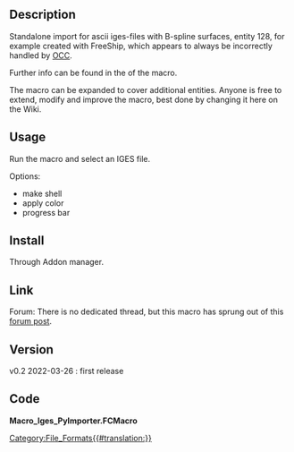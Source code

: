 <languages/>
<translate>

<!--T:1-->
{{Macro
|Name=Iges_PyImporter
|Description=Imports an IGES file with entity 128 into FreeCAD.
|Author=heda
|Version=0.2
|Date=2022-03-26
|FCVersion=any
}}

==Description== <!--T:2-->

<!--T:3-->
Standalone import for ascii iges-files with B-spline surfaces, entity 128, for example created with FreeShip, which appears to always be incorrectly handled by [[OpenCASCADE|OCC]].

<!--T:4-->
Further info can be found in the {{Incode|docstring}} of the macro.

<!--T:5-->
The macro can be expanded to cover additional entities. Anyone is free to extend, modify and improve the macro, best done by changing it here on the Wiki.

==Usage== <!--T:6-->

<!--T:7-->
Run the macro and select an IGES file.

<!--T:8-->
Options:
* make shell
* apply color
* progress bar

==Install== <!--T:9-->

<!--T:10-->
Through Addon manager.

==Link== <!--T:11-->

<!--T:12-->
Forum: There is no dedicated thread, but this macro has sprung out of this [https://forum.freecad.org/viewtopic.php?p=582137&sid=3a86de4d61ef810a81861c757e15129c#p582137 forum post].

==Version== <!--T:13-->

<!--T:14-->
v0.2 2022-03-26 : first release

==Code== <!--T:15-->

</translate>
'''Macro_Iges_PyImporter.FCMacro'''

{{MacroCode|code=
#!/usr/bin/env python3
# -*- coding: utf-8 -*-

# ***************************************************************************
# *   Copyright (c) 2022 heda <heda @ freecad forum>                        *
# *                                                                         *
# *   This file is part of the FreeCAD CAx development system.              *
# *                                                                         *
# *   This program is free software; you can redistribute it and/or modify  *
# *   it under the terms of the GNU Lesser General Public License (LGPL)    *
# *   as published by the Free Software Foundation; either version 2 of     *
# *   the License, or (at your option) any later version.                   *
# *   for detail see the LICENSE text file.                                 *
# *                                                                         *
# *   This program is distributed in the hope that it will be useful,       *
# *   but WITHOUT ANY WARRANTY; without even the implied warranty of        *
# *   MERCHANTABILITY or FITNESS FOR A PARTICULAR PURPOSE.  See the         *
# *   GNU Library General Public License for more details.                  *
# *                                                                         *
# *   You should have received a copy of the GNU Library General Public     *
# *   License along with this program; if not, write to the Free Software   *
# *   Foundation, Inc., 59 Temple Place, Suite 330, Boston, MA  02111-1307  *
# *   USA                                                                   *
# *                                                                         *
# ***************************************************************************


__Name__ = 'Iges_PyImporter'
__Comment__ = 'Imports an iges file with entity 128 to FreeCAD'
__Author__ = 'heda @ fc-forum'
__Version__ = '0.2'
__Date__ = '2022-03-26'
__License__ = 'LGPL-2.0-or-later'
__Web__ = ''
__Wiki__ = 'https://wiki.freecad.org/Macro_Iges_PyImporter'
__Icon__ = ''
__Help__ = 'Launch macro and select file.'
__Status__ = 'works'
__Requires__ = 'tested on FreeCAD v0.19'
__Communication__ = 'forum'
__Files__ = ''



__doc__ = """
Standalone import for ascii iges-files with bspline surfaces,
entity 128, which appears to always be incorrectly handled by occ.

options:
- make shell [default on] or individual surfaces
  if off, the making of shell is enforced for files with more than 50 surfaces
- apply color [default on] if color is present in the iges-file,
  the parser naivly takes the first and ignores any following color records
- progress bar [default on] see note.

Run macro and select the iges file.
Creation of the surfaces can take a while.
Import is to current document if available, else a new is created.

There are no error or consistency checks, the parser either works or fails.
The only parsed entity is 128 - rational bspline surface,
assumed to be freeform. Parsing ability could be expanded,
specification used is iges5.3.

The importer is tested on:
- one freeship file
- one libIGES file

v0.1 - first version - handled iges files created by freeship.
v0.2 - also handles files made with libIGES (on gh).

note: if the macro has an error, the use of the progress bar makes fc
      freezes in monumental ways, the application has to be killed
      with system commands. If so, switch off the progress bar.
"""


import FreeCAD as App
import FreeCADGui as Gui
import Part
from PySide import QtGui

import re
from pathlib import Path
from collections import namedtuple, Counter

### options
MakeShell = True
ShellLimit = 50
ApplyColor = True
ProgressBar = True

filename, filt = QtGui.QFileDialog.getOpenFileName(filter='*.igs')

if not filename:
    raise UserWarning('Need to select an iges file.')

print('Importing: {}'.format(filename))

class Ticker:
    """better than nothing, does not always show though"""
    tick_count = 0
    pbon = ProgressBar
    if pbon:
        pb = App.Base.ProgressIndicator() 
        pb.start('importing iges', 100)
    
    def tick(self, ticks=1):
        if self.pbon:
            for i in range(ticks):
                self.pb.next()
                self.tick_count += 1

    def tick_time(self, prog):
        if isinstance(self.tick_step, int):
            self.tick(self.tick_step)
        else:
            if prog in self.tick_step:
                self.tick()
    
    def set_tick_step(self, number):
        self.tot_number = number
        span = 100 - 3 * 4
        if number >= span:
            self.tick_step = tuple(range(0, number, int(number / span) + 1))
        else:
            self.tick_step = int(span / number)
        
    def end(self):
        if self.pbon:
            for i in range(101 - self.tick_count):
                self.tick()
            self.pb.stop()


ticker = Ticker()


iges = Path(filename)
data = iges.read_text().splitlines()

sec_def = re.compile('\W+')
sections = dict(S='', G='', D=list(), P=dict())
DES = namedtuple('DES', 'entity linecount label')
oddeven = color = None

for i, line in enumerate(data):
    sec_col = line[72:]
    section, snbr = sec_def.split(sec_col)
    if section in 'SG':
        sections[section] += line[:72]
    elif section == 'D':
        if oddeven is None:
            oddeven = bool(i % 2)
        if isinstance(oddeven, bool):
            if bool(i % 2) == oddeven:
                row1 = [line[j:j+8] for j in range(0, 80, 8)]
                row2 = [data[i+1][j:j+8] for j in range(0, 80, 8)]
                entitydef = (int(row1[0]), int(row2[3]), row2[-3])
                sections['D'].append(DES(*entitydef))
    elif section == 'P':
        break

lc = i

### header
fields = ' '.join(('f{}'.format(i+1) for i in range(25)))
for oldnew in (('f6 preprocessor', 'f14 unitsflag', 'f23 version')):
    fields = fields.replace(*oldnew.split())
Header = namedtuple('Header', fields)
cheat = sections.get('G').split(',')
cheat[0] += ',' # assume that the parameter delimiter is a comma
if len(cheat) == 26:
    cheat.pop(1) # the freeship file

header = Header(*cheat)

### unit
Units = dict(u1=(25.4, 'inch'),
             u2=(1, 'mm'),
             u3=(1, 'user defined, skip'),
             u4=(25.4 * 12, 'feet'),
             u5=(1, 'miles, skipping'),
             u6=(1000, 'meters'),
             u7=(10000, 'kilometers'),
             u8=(25.4 / 1000, 'milli inch'),
             u9=(1, 'micron, skipping'),
             u10=(10, 'centimeters'),
             u11=(1, 'micro inches, skipping'),
             )

unit, unitname = Units.get('u{}'.format(header.unitsflag))
msg = 'file units: {} / preprocessor: {}'
print(msg.format(unitname, header.preprocessor))

ticker.tick(3)

### color
# naive assumtion that color is first entry
msg = 'color definition found in file'
if 314 in set((desi.entity for desi in sections['D'])):
    des = sections['D'].pop(0)
    code, *rgb, _ = data[lc].split(';')[0].split(',')
    color = tuple(float(c) / 100 for c in (rgb)) + (0.,)
    lc += des.linecount
    print(msg)
else:
    print('no ' + msg)

ticker.tick(3)

entities, skipped = list(), list()
for des in sections['D']:
    if des.entity == 128:
        chunk = ''
        for line in data[lc:lc+des.linecount]:
            chunk += line[:64].strip()
        entities.append(chunk.strip()[:-1])
    else:
        skipped.append(des.entity)
    lc += des.linecount

print('found {} surfaces'.format(len(entities)))
if skipped:
    for entity, count in Counter(skipped).items():
        print('skipped {} records of entity {}'.format(count, entity))
else:
    print('no records skipped during parsing')
print('creating surfaces...')

Gui.updateGui() # flushes prints
ticker.tick(3)
ticker.set_tick_step(len(entities))

MakeShell = MakeShell if len(entities) < ShellLimit + 1 else True
doc = App.ActiveDocument if App.ActiveDocument else App.newDocument(iges.stem)

surfs = list()

### parse iges record and create fc surface
for j, entity in enumerate(entities):
    entity = entity.split(',')
    entity[:10] = [int(i) for i in entity[:10]]
    entity[10:] = [float(i) for i in entity[10:]]
    K1, K2, M1, M2, P1, P2, P3, P4, P5 = entity[1:10]
    N1 = 1 + K1 - M1
    N2 = 1 + K2 - M2
    A = N1 + 2 * M1
    B = N2 + 2 * M2
    C = (1 + K1) * (1 + K2)
    # matrix is K1 + 1 x K2 + 1; u,v
    
    uknots = entity[10:10+A+1]
    vknots = entity[11+A:11+A+B+1]
    weights = entity[12+A+B:11+A+B+C+1]
    poles = entity[12+A+B+C:11+A+B+4*C+1]
    
    if P3 == 0: # rational
        u0, u1, v0, v1 = entity[12+A+B+4*C:15+A+B+4*C+1]
    else: # polynomial
        pass
    
    umults = [uknots.count(kn) for kn in sorted(set(uknots))]
    vmults = [vknots.count(kn) for kn in sorted(set(vknots))]
    
    if P3 == 0:
        pass
    else:
        uknots = uknots[M1:-M1]
        vknots = vknots[M2:-M2]
    
    poles = [App.Vector(*pt) * unit
             for pt in zip(poles[0::3], poles[1::3],poles[2::3])]
    
    poles = [poles[i:i+K1+1] for i in range(0, len(poles), K1+1)]
    weights = [weights[i:i+K1+1] for i in range(0, len(weights), K1+1)]
    poles = list(zip(*poles))
    weights = list(zip(*weights))
    
    bsurface = Part.BSplineSurface()
    builder = bsurface.buildFromPolesMultsKnots
    builder(poles, umults, vmults, uknots, vknots,
            bool(P4), bool(P5), M1, M2, weights)
    
    if MakeShell:
        surfs.append(bsurface.toShape())
    else:
       Part.show(bsurface.toShape(), 'Surface')
       if color and ApplyColor:
           doc.ActiveObject.ViewObject.ShapeColor = color

    ticker.tick_time(j)
    

if MakeShell:
    shell = Part.makeShell(surfs)
    Part.show(shell, iges.stem)
    if color and ApplyColor:
        doc.ActiveObject.ViewObject.ShapeColor = color
    doc.ActiveObject.ViewObject.DisplayMode = 'Shaded'

ticker.tick(3)

doc.recompute()
av = Gui.ActiveDocument.ActiveView
av.viewIsometric()
av.fitAll()
print('... import iges completed')
ticker.end()

# end
}}

[[Category:File_Formats{{#translation:}}]]